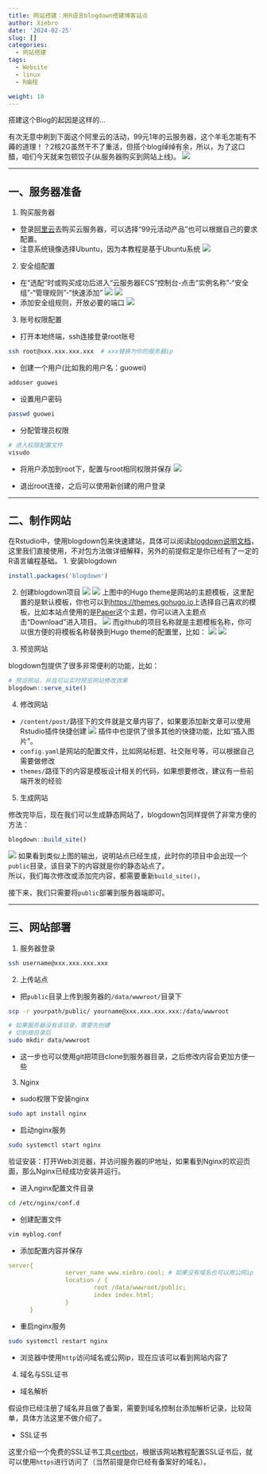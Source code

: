 ```yaml
---
title: 网站搭建：用R语言blogdown搭建博客站点
author: Xiebro
date: '2024-02-25'
slug: []
categories:
  - 网站搭建
tags:
  - Website
  - linux
  - R编程

weight: 10
---
```


搭建这个Blog的起因是这样的...  

有次无意中刷到下面这个阿里云的活动，99元1年的云服务器，这个羊毛怎能有不薅的道理！？2核2G虽然干不了重活，但搭个blog绰绰有余，所以，为了这口醋，咱们今天就来包顿饺子(从服务器购买到网站上线)。
![](images/screenshot.png)

---

## 一、服务器准备
1. 购买服务器
- 登录[阿里云](https://www.aliyun.com/)去购买云服务器，可以选择“99元活动产品”也可以根据自己的要求配置。
- 注意系统镜像选择Ubuntu，因为本教程是基于Ubuntu系统
![](images/buy.png)


2. 安全组配置
- 在“选配”时或购买成功后进入“云服务器ECS”控制台-点击“实例名称”-“安全组”-“管理规则”-“快速添加”
![](images/实例.png)
![](images/安全组.png)
- 添加安全组规则，开放必要的端口
![](images/port.png)

3. 账号权限配置
- 打开本地终端，ssh连接登录root账号
```bash
ssh root@xxx.xxx.xxx.xxx  # xxx替换为你的服务器ip
``` 
- 创建一个用户(比如我的用户名：guowei)
```bash
adduser guowei
```
- 设置用户密码
```bash
passwd guowei
```
- 分配管理员权限
```bash
# 进入权限配置文件
visudo
```
- 将用户添加到root下，配置与root相同权限并保存
![](images/sudo.png)

- 退出root连接，之后可以使用新创建的用户登录

---

## 二、制作网站
在Rstudio中，使用blogdown包来快速建站，具体可以阅读[blogdown说明文档](https://bookdown.org/yihui/blogdown/)，这里我们直接使用，不对包方法做详细解释，另外的前提假定是你已经有了一定的R语言编程基础。
1. 安装blogdown
```r
install.packages('blogdown')
```
2. 创建blogdown项目
![](images/new-project.png)
![](images/blogdown-project.png)
上图中的Hugo theme是网站的主题模板，这里配置的是默认模板，你也可以到[https://themes.gohugo.io ](https://themes.gohugo.io)上选择自己喜欢的模板，比如本站点使用的是[Paper](https://themes.gohugo.io/themes/hugo-paper/)这个主题，你可以进入主题点击“Download”进入项目。
![](images/theme.png)
而github的项目名称就是主题模板名称，你可以很方便的将模板名称替换到Hugo theme的配置里，比如：
![](images/theme-name.png)
![](images/nanxiaobei.png)

3. 预览网站

blogdown包提供了很多非常便利的功能，比如：
```r
# 预览网站，并且可以实时预览网站修改效果
blogdown::serve_site()
```

4. 修改网站

- `/content/post/`路径下的文件就是文章内容了，如果要添加新文章可以使用Rstudio插件快捷创建
![](images/addins-newpost.png)
插件中也提供了很多其他的快捷功能，比如“插入图片”。
- `config.yaml`是网站的配置文件，比如网站标题、社交账号等，可以根据自己需要做修改
- `themes/`路径下的内容是模板设计相关的代码，如果想要修改，建议有一些前端开发的经验

5. 生成网站

修改完毕后，现在我们可以生成静态网站了，blogdown包同样提供了非常方便的方法：
```r
blogdown::build_site()
```
![](images/build.png)
如果看到类似上图的输出，说明站点已经生成，此时你的项目中会出现一个`public`目录，该目录下的内容就是你的静态站点了。  
所以，我们每次修改或添加完内容，都需要重新`build_site()`，  

接下来，我们只需要将`public`部署到服务器端即可。

---

## 三、网站部署
1. 服务器登录
```bash
ssh username@xxx.xxx.xxx.xxx
```

2. 上传站点
- 把`public`目录上传到服务器的`/data/wwwroot/`目录下
```bash
scp -r yourpath/public/ yourname@xxx.xxx.xxx.xxx:/data/wwwroot

# 如果服务器没有该目录，需要先创建
# 切到根目录后
sudo mkdir data/wwwroot
```
- 这一步也可以使用git把项目clone到服务器目录，之后修改内容会更加方便一些

3. Nginx
- sudo权限下安装nginx
```bash
sudo apt install nginx
```
- 启动nginx服务
```bash
sudo systemctl start nginx
```
验证安装：打开Web浏览器，并访问服务器的IP地址，如果看到Nginx的欢迎页面，那么Nginx已经成功安装并运行。

- 进入nginx配置文件目录
```bash
cd /etc/nginx/conf.d
```
- 创建配置文件
```bash
vim myblog.conf
```
- 添加配置内容并保存
```yaml
server{
                server_name www.xiebro.cool; # 如果没有域名也可以用公网ip
                location / {
                        root /data/wwwroot/public;
                        index index.html;
                }
      }
```

- 重启nginx服务

```bash
sudo systemctl restart nginx
```

- 浏览器中使用`http`访问域名或公网ip，现在应该可以看到网站内容了

4. 域名与SSL证书

- 域名解析

假设你已经注册了域名并且做了备案，需要到域名控制台添加解析记录，比较简单，具体方法这里不做介绍了。

- SSL证书

这里介绍一个免费的SSL证书工具[certbot](https://certbot.eff.org/instructions?ws=nginx&os=ubuntufocal)，根据该网站教程配置SSL证书后，就可以使用`https`进行访问了（当然前提是你已经有备案好的域名）。
